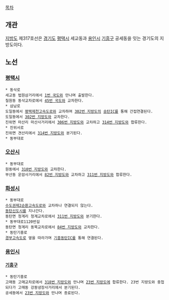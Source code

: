 [[목차]]
== 개관 ==
[[지방도]] 제317호선은 [[경기도]] [[평택시]] 세교동과 [[용인시]] [[기흥구]] 공세동을 잇는 경기도의 지방도이다.

== 노선 ==
=== [[평택시]] ===
 * 동삭로
 세교동 법원삼거리에서 [[1번 국도]]와 만나며 출발한다.
 칠원동 동삭교차로에서 [[45번 국도]]와 교차한다.
 * 삼남로
 도일동에서 [[평택제천고속도로]]와 교차하며 [[302번 지방도]]의 [[송탄IC]]를 통해 간접연결된다.
 도일동에서 [[302번 지방도]]와 교차한다.
 진위면 마산리 마산사거리에서 [[306번 지방도]]와 교차하고 [[314번 지방도]]와 합류한다.
 * 진위서로
 진위면 견산리에서 [[314번 지방도]]와 분기된다.
 * 동부대로
=== [[오산시]] ===
 * 동부대로
 원동에서 [[310번 지방도]]와 교차한다.
 부산동 운암사거리에서 [[82번 지방도]]와 교차하고 [[311번 지방도]]와 합류한다.
=== [[화성시]] ===
 * 동부대로
 [[수도권제2순환고속도로]]와 교차하나 연결되지 않는다.
 [[동탄신도시]]를 지나간다.
 동탄면 청계리 청계교차로에서 [[311번 지방도]]와 분기한다.
 * 동부대로1120번길
 동탄면 청계리 동북교차로에서 [[84번 지방도]]와 교차한다.
 * 동탄기흥로
 [[경부고속도로]] 옆을 따라가며 [[기흥동탄IC]]를 통해 연결된다.
=== [[용인시]] ===
==== [[기흥구]] ====
 * 동탄기흥로
 고매동 고매교차로에서 [[318번 지방도]]와 만나며 [[23번 지방도]]에 합류한다. 23번 지방도와 중첩되다가 고매동 강동냉장사거리에서 분기된다.
 공세동에서 [[23번 지방도]]와 만나며 종료된다.

